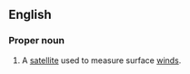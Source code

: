 ==English==

===Proper noun===
{{wikipedia}}
{{en-proper noun}}

# A [[satellite]] used to measure surface [[wind]]s.